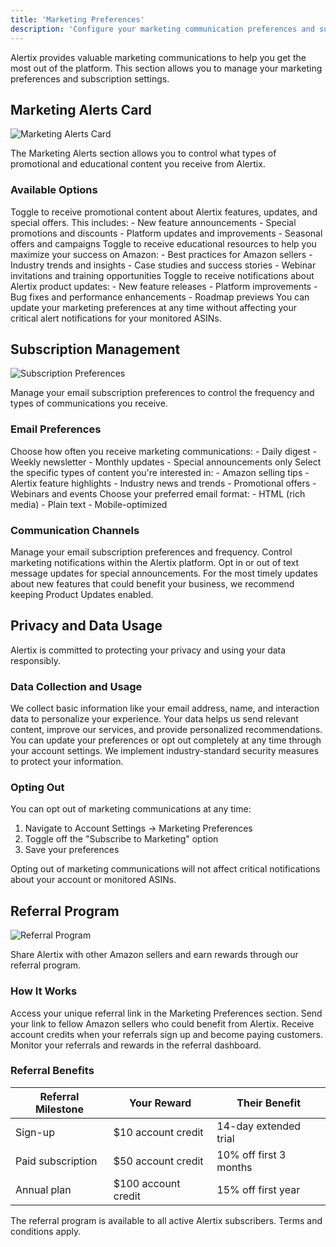 ```yaml
---
title: 'Marketing Preferences'
description: 'Configure your marketing communication preferences and subscription settings'
---
```


Alertix provides valuable marketing communications to help you get the most out of the platform. This section allows you to manage your marketing preferences and subscription settings.

## Marketing Alerts Card

<Frame>
  <img src="/images/marketing-alerts.png" alt="Marketing Alerts Card" />
</Frame>

The Marketing Alerts section allows you to control what types of promotional and educational content you receive from Alertix.

### Available Options

<AccordionGroup>
  <Accordion title="Marketing Materials">
    Toggle to receive promotional content about Alertix features, updates, and special offers. This includes:
    - New feature announcements
    - Special promotions and discounts
    - Platform updates and improvements
    - Seasonal offers and campaigns
  </Accordion>
  
  <Accordion title="Educational Content">
    Toggle to receive educational resources to help you maximize your success on Amazon:
    - Best practices for Amazon sellers
    - Industry trends and insights
    - Case studies and success stories
    - Webinar invitations and training opportunities
  </Accordion>
  
  <Accordion title="Product Updates">
    Toggle to receive notifications about Alertix product updates:
    - New feature releases
    - Platform improvements
    - Bug fixes and performance enhancements
    - Roadmap previews
  </Accordion>
</AccordionGroup>

<Info>
  You can update your marketing preferences at any time without affecting your critical alert notifications for your monitored ASINs.
</Info>

## Subscription Management

<Frame>
  <img src="/images/subscription-preferences.png" alt="Subscription Preferences" />
</Frame>

Manage your email subscription preferences to control the frequency and types of communications you receive.

### Email Preferences

<Tabs>
  <Tab title="Frequency">
    Choose how often you receive marketing communications:
    - Daily digest
    - Weekly newsletter
    - Monthly updates
    - Special announcements only
  </Tab>
  
  <Tab title="Content Types">
    Select the specific types of content you're interested in:
    - Amazon selling tips
    - Alertix feature highlights
    - Industry news and trends
    - Promotional offers
    - Webinars and events
  </Tab>
  
  <Tab title="Format">
    Choose your preferred email format:
    - HTML (rich media)
    - Plain text
    - Mobile-optimized
  </Tab>
</Tabs>

### Communication Channels

<CardGroup cols={3}>
  <Card title="Email" icon="envelope">
    Manage your email subscription preferences and frequency.
  </Card>
  <Card title="In-App" icon="bell">
    Control marketing notifications within the Alertix platform.
  </Card>
  <Card title="SMS" icon="mobile">
    Opt in or out of text message updates for special announcements.
  </Card>
</CardGroup>

<Tip>
  For the most timely updates about new features that could benefit your business, we recommend keeping Product Updates enabled.
</Tip>

## Privacy and Data Usage

Alertix is committed to protecting your privacy and using your data responsibly.

### Data Collection and Usage

<Steps>
  <Step title="Information Collected">
    We collect basic information like your email address, name, and interaction data to personalize your experience.
  </Step>
  <Step title="How We Use It">
    Your data helps us send relevant content, improve our services, and provide personalized recommendations.
  </Step>
  <Step title="Your Control">
    You can update your preferences or opt out completely at any time through your account settings.
  </Step>
  <Step title="Data Protection">
    We implement industry-standard security measures to protect your information.
  </Step>
</Steps>

### Opting Out

You can opt out of marketing communications at any time:

1. Navigate to Account Settings → Marketing Preferences
2. Toggle off the "Subscribe to Marketing" option
3. Save your preferences

<Warning>
  Opting out of marketing communications will not affect critical notifications about your account or monitored ASINs.
</Warning>

## Referral Program

<Frame>
  <img src="/images/referral-program.png" alt="Referral Program" />
</Frame>

Share Alertix with other Amazon sellers and earn rewards through our referral program.

### How It Works

<Steps>
  <Step title="Get Your Referral Link">
    Access your unique referral link in the Marketing Preferences section.
  </Step>
  <Step title="Share with Others">
    Send your link to fellow Amazon sellers who could benefit from Alertix.
  </Step>
  <Step title="Earn Rewards">
    Receive account credits when your referrals sign up and become paying customers.
  </Step>
  <Step title="Track Performance">
    Monitor your referrals and rewards in the referral dashboard.
  </Step>
</Steps>

### Referral Benefits

| Referral Milestone | Your Reward | Their Benefit |
|-------------------|-------------|---------------|
| Sign-up | $10 account credit | 14-day extended trial |
| Paid subscription | $50 account credit | 10% off first 3 months |
| Annual plan | $100 account credit | 15% off first year |

<Info>
  The referral program is available to all active Alertix subscribers. Terms and conditions apply.
</Info>
